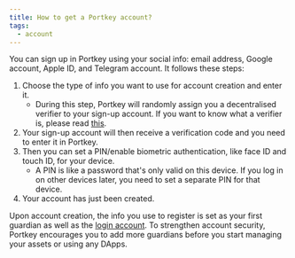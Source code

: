 ```yaml
---
title: How to get a Portkey account?
tags:
  - account
---
```


You can sign up in Portkey using your social info: email address, Google account, Apple ID, and Telegram account. It follows these steps:

1. Choose the type of info you want to use for account creation and enter it.
   * During this step, Portkey will randomly assign you a decentralised verifier to your sign-up account. If you want to know what a verifier is, please read [this](/docs/What-are-guardians-and-verifiers "").
2. Your sign-up account will then receive a verification code and you need to enter it in Portkey.
3. Then you can set a PIN/enable biometric authentication, like face ID and touch ID, for your device.
   * A PIN is like a password that's only valid on this device. If you log in on other devices later, you need to set a separate PIN for that device.
4. Your account has just been created.

Upon account creation, the info you use to register is set as your first guardian as well as the [login account](/docs/What-is-a-login-account ""). To strengthen account security, Portkey encourages you to add more guardians before you start managing your assets or using any DApps.
